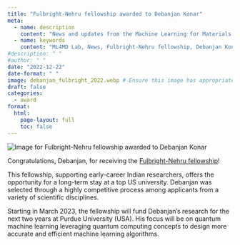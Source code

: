 ```yaml
---
title: "Fulbright-Nehru fellowship awarded to Debanjan Konar"
meta:
  - name: description
    content: "News and updates from the Machine Learning for Materials Design (ML4MD) Lab: Fulbright-Nehru fellowship awarded to Debanjan Konar."
  - name: keywords
    content: "ML4MD Lab, News, Fulbright-Nehru fellowship, Debanjan Konar, Quantum Machine Learning"
#description: " "
#author: " "
date: "2022-12-22"
date-format: " "
image: debanjan_fulbright_2022.webp # Ensure this image has appropriate alt text if used directly in content
draft: false
categories:
  - award
format:
  html:
    page-layout: full
    toc: false
---
```

![](debanjan_fulbright_2022.webp){.news-thumbnail alt="Image for Fulbright-Nehru fellowship awarded to Debanjan Konar"}


Congratulations, Debanjan, for receiving the [Fulbright-Nehru fellowship](https://www.usief.org.in/scholar-profile/scholarprofiledetails.aspx?fellowid=12716){target="_blank"}! 

This fellowship, supporting early-career Indian researchers, offers the opportunity for a long-term stay at a top US university. Debanjan was selected through a highly competitive process among applicants from a variety of scientific disciplines.

Starting in March 2023, the fellowship will fund Debanjan's research for the next two years at Purdue University (USA). His focus will be on quantum machine learning leveraging quantum computing concepts to design more accurate and efficient machine learning algorithms. 